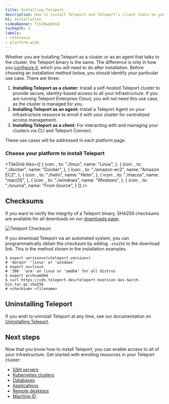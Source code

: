 ```yaml
---
title: Installing Teleport
description: How to install Teleport and Teleport's client tools on your platform, including binaries and instructions for Docker and Helm.
h1: Installation
videoBanner: fjk29wqXm1A
tocDepth: 3
labels:
- reference
- platform-wide
---
```


Whether you are installing Teleport as a cluster or as an agent that talks to the cluster, the Teleport binary is the same. The difference is only in how you [configure it](../reference/config.mdx), which you will need to do after installation. Before choosing an installation method below, you should identify your particular use case. There are three:

1. **Installing Teleport as a cluster:** Install a self-hosted Teleport cluster to provide secure, identity-based access to all your infrastructure. If you are running Teleport Enterprise Cloud, you will not need this use case, as the cluster is managed for you.
2. **Installing Teleport as an agent:** Install a Teleport Agent on your infrastructure resource to enroll it with your cluster for centralized access management.
3. **Installing Teleport as a client:** For interacting with and managing your clusters via CLI and Teleport Connect.

These use cases will be addressed in each platform page.

### Choose your platform to install Teleport

<TileGrid
  tiles={[
    {
      icon: <Icon name="linux" size="xl" />,
      to: "./linux",
      name: "Linux",
    },
    {
      icon: <Icon name="docker" size="xl" />,
      to: "./docker",
      name: "Docker",
    },
    {
      icon: <Icon name="ec2" size="xl" />,
      to: "./amazon-ec2",
      name: "Amazon EC2",
    },
    {
      icon: <Icon name="kubernetes2" size="xl" />,
      to: "./helm",
      name: "Helm",
    },
    {
      icon: <Icon name="apple" size="xl" />,
      to: "./macos",
      name: "macOS",
    },
    {
      icon: <Icon name="windows" size="xl" />,
      to: "./windows",
      name: "Windows",
    },
    {
      icon: <Icon name="laptop" size="xl" />,
      to: "./source",
      name: "From Source",
    }
  ]}
/>

## Checksums

If you want to verify the integrity of a Teleport binary, SHA256 checksums are
available for all downloads on our
[downloads page](https://goteleport.com/download/).

![Teleport Checksum](../../img/teleport-sha.png)

If you download Teleport via an automated system, you can programmatically
obtain the checksum by adding `.sha256` to the download link. This is the method
shown in the installation examples.

```code
$ export version=v(=teleport.version=)
# 'darwin' 'linux' or 'windows'
$ export os=linux
# '386' 'arm' on linux or 'amd64' for all distros
$ export arch=amd64
$ curl https://cdn.teleport.dev/teleport-$version-$os-$arch-bin.tar.gz.sha256
# <checksum> <filename>
```

## Uninstalling Teleport

If you wish to uninstall Teleport at any time, see our documentation on [Uninstalling Teleport](../admin-guides/management/admin/uninstall-teleport.mdx).

## Next steps

Now that you know how to install Teleport, you can enable access to all of your
infrastructure. Get started with enrolling resources in your Teleport cluster:

- [SSH servers](../enroll-resources/server-access/introduction.mdx)
- [Kubernetes clusters](../enroll-resources/kubernetes-access/introduction.mdx)
- [Databases](../enroll-resources/database-access/database-access.mdx)
- [Applications](../zero-trust-access/enroll-resources/application-access/introduction.mdx)
- [Remote desktops](../enroll-resources/desktop-access/introduction.mdx)
- [Machine ID](../machine-workload-identity/machine-id/introduction.mdx)

